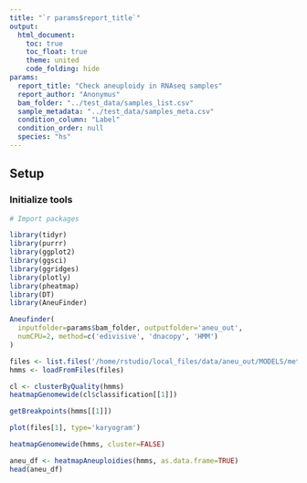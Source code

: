 ```yaml
---
title: "`r params$report_title`"
output:
  html_document:
    toc: true
    toc_float: true
    theme: united
    code_folding: hide
params:
  report_title: "Check aneuploidy in RNAseq samples"
  report_author: "Anonymus"
  bam_folder: "../test_data/samples_list.csv"
  sample_metadata: "../test_data/samples_meta.csv"
  condition_column: "Label"
  condition_order: null
  species: "hs"
---
```


## Setup

### Initialize tools

```r
# Import packages

library(tidyr)
library(purrr)
library(ggplot2)
library(ggsci)
library(ggridges)
library(plotly)
library(pheatmap)
library(DT)
library(AneuFinder)
```

```r
Aneufinder(
  inputfolder=params$bam_folder, outputfolder='aneu_out',
  numCPU=2, method=c('edivisive', 'dnacopy', 'HMM')
)
```

```r
files <- list.files('/home/rstudio/local_files/data/aneu_out/MODELS/method-edivisive', full.names=TRUE)
hmms <- loadFromFiles(files)
```

```r
cl <- clusterByQuality(hmms)
heatmapGenomewide(cl$classification[[1]])
```

```r
getBreakpoints(hmms[[1]])
```

```r
plot(files[1], type='karyogram')
```

```r
heatmapGenomewide(hmms, cluster=FALSE)
```

```r
aneu_df <- heatmapAneuploidies(hmms, as.data.frame=TRUE)
head(aneu_df)
```
